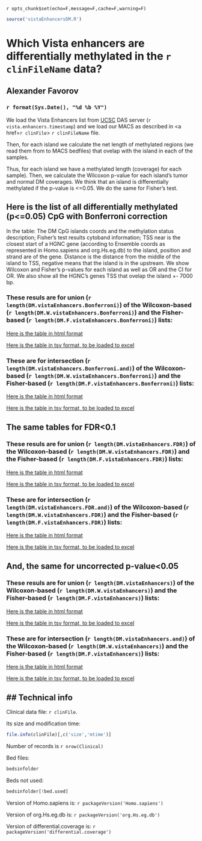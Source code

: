 `r opts_chunk$set(echo=F,message=F,cache=F,warning=F)`
<!-- cache is off, we save all the neccessary things in Rda -->

```r
source('vistaEnhancersDM.R')
```

Which Vista enhancers are differentially methylated in the `r clinFileName` data?
========================================================

Alexander Favorov  
-----------------------------------------------

### `r format(Sys.Date(), "%d %b %Y")` 

We load the Vista Enhancers list from <a href=http://genome.ucsc.edu/>UCSC</a> DAS server (`r vista.enhancers.timestamp`) and we load our MACS as described in <a href=`r clinFile`> `r clinFileName` </a> file. 

Then, for each island we calculate the net length of methylated regions (we read them from to MACS bedfiles) that ovelap with the island in each of the samples.


Thus, for each island we have a methylated length (coverage) for each sample).
Then, we calculate the Wilcoxon p-value for each island's tumor and normal DM coverages.
We think that an island is differentially methylated if the p-value is <=0.05.
We do the same for Fisher's test.

## Here is the list of all differentially methylated (p<=0.05) CpG with Bonferroni correction

In the table: 
The DM CpG islands coords and the methylation status description; Fisher's test results cytoband information; TSS near is the closest start of a HGNC gene (according to Ensemble coords as represented in Homo.sapiens and org.Hs.eg.db) to the island, position and strand are of the gene. Distance is the distance from the middle of the island to TSS, negative means that the island is in the upstream.
We show Wilcoxon and Fisher's p-values for each island as well as OR and the CI for OR.
We also show all the HGNC's genes TSS that ovelap the island +- 7000 bp.

### These resuls are for union (`r length(DM.vistaEnhancers.Bonferroni)`) of the Wilcoxon-based (`r length(DM.W.vistaEnhancers.Bonferroni)`) and the Fisher-based (`r length(DM.F.vistaEnhancers.Bonferroni)`) lists:

<a href=./DM.vistaEnhancers.stat.bonf.html>Here is the table in html format</a>

<a download href=https://raw.githubusercontent.com/favorov/MethSeqCalifano/master/vistaEnhancers/DM.vistaEnhancers.stat.bonf.tsv>Here is the table in tsv format, to be loaded to excel</a>

### These are for intersection (`r length(DM.vistaEnhancers.Bonferroni.and)`) of the Wilcoxon-based (`r length(DM.W.vistaEnhancers.Bonferroni)`) and the Fisher-based (`r length(DM.F.vistaEnhancers.Bonferroni)`) lists:

<a href=./DM.vistaEnhancers.stat.bonf.and.html>Here is the table in html format</a>

<a download href=https://raw.githubusercontent.com/favorov/MethSeqCalifano/master/vistaEnhancers/DM.vistaEnhancers.stat.bonf.and.tsv>Here is the table in tsv format, to be loaded to excel</a>

## The same tables for FDR<0.1

### These resuls are for union (`r length(DM.vistaEnhancers.FDR)`) of the Wilcoxon-based (`r length(DM.W.vistaEnhancers.FDR)`) and the Fisher-based (`r length(DM.F.vistaEnhancers.FDR)`) lists:

<a href=./DM.vistaEnhancers.stat.fdr.html>Here is the table in html format</a>

<a download href=https://raw.githubusercontent.com/favorov/MethSeqCalifano/master/vistaEnhancers/DM.vistaEnhancers.stat.fdr.tsv>Here is the table in tsv format, to be loaded to excel</a>

### These are for intersection (`r length(DM.vistaEnhancers.FDR.and)`) of the Wilcoxon-based (`r length(DM.W.vistaEnhancers.FDR)`) and the Fisher-based (`r length(DM.F.vistaEnhancers.FDR)`) lists:

<a href=./DM.vistaEnhancers.stat.fdr.and.html>Here is the table in html format</a>

<a download href=https://raw.githubusercontent.com/favorov/MethSeqCalifano/master/vistaEnhancers/DM.vistaEnhancers.stat.fdr.and.tsv>Here is the table in tsv format, to be loaded to excel</a>

## And, the same for uncorrected p-value<0.05

### These resuls are for union (`r length(DM.vistaEnhancers)`) of the Wilcoxon-based (`r length(DM.W.vistaEnhancers)`) and the Fisher-based (`r length(DM.F.vistaEnhancers)`) lists:

<a href=./DM.vistaEnhancers.stat.uncorr.html>Here is the table in html format</a>

<a download href=https://raw.githubusercontent.com/favorov/MethSeqCalifano/master/vistaEnhancers/DM.vistaEnhancers.stat.uncorr.tsv>Here is the table in tsv format, to be loaded to excel</a>

### These are for intersection (`r length(DM.vistaEnhancers.and)`) of the Wilcoxon-based (`r length(DM.W.vistaEnhancers)`) and the Fisher-based (`r length(DM.F.vistaEnhancers)`) lists:

<a href=./DM.vistaEnhancers.stat.uncorr.and.html>Here is the table in html format</a>

<a download href=https://raw.githubusercontent.com/favorov/MethSeqCalifano/master/vistaEnhancers/DM.vistaEnhancers.stat.uncorr.and.tsv>Here is the table in tsv format, to be loaded to excel</a>



## Technical info
-------------------------------
Clinical data file: `r clinFile`.

Its size and modification time: 
```r
file.info(clinFile)[,c('size','mtime')] 
```
Number of records is `r nrow(Clinical)`

Bed files:
```r
bedsinfolder
```
Beds not used:
```r
bedsinfolder[!bed.used]
```
Version of Homo.sapiens is: `r packageVersion('Homo.sapiens')`

Version of org.Hs.eg.db is: `r packageVersion('org.Hs.eg.db')`

Version of differential.coverage is: `r packageVersion('differential.coverage')`
